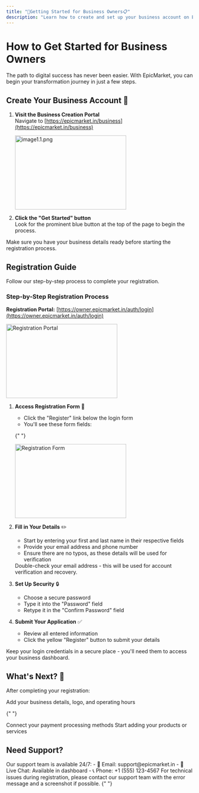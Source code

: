 ```yaml
---
title: "🤝Getting Started for Business Owners📋"
description: "Learn how to create and set up your business account on EpicMarket"
---
```


# How to Get Started for Business Owners

The path to digital success has never been easier. With EpicMarket, you can begin your transformation journey in just a few steps.

## Create Your Business Account 🚀

1. **Visit the Business Creation Portal**  
   Navigate to [https://epicmarket.in/business](https://epicmarket.in/business)

   <Frame>
     <img src="/images/images docs/image1.1.png" alt="image1.1.png" 
         width="300"
       height="200" />
   </Frame>

2. **Click the "Get Started" button**  
   Look for the prominent blue button at the top of the page to begin the process.

<Note>
  Make sure you have your business details ready before starting the
  registration process.
</Note>

## Registration Guide

Follow our step-by-step process to complete your registration.

### Step-by-Step Registration Process

**Registration Portal:** [https://owner.epicmarket.in/auth/login](https://owner.epicmarket.in/auth/login)

<Frame>
  <img src="/images/images docs/image1.2.png" alt="Registration Portal" 
       width="300"
       height="200"/>
</Frame>

1. **Access Registration Form** 💼

   - Click the "Register" link below the login form
   - You'll see these form fields:

   {" "}
   <Frame>
     <img
       src="/images/images docs/image1.3.png"
       alt="Registration Form"
       width="300"
       height="200"
     />
   </Frame>

2. **Fill in Your Details** ✏️

   - Start by entering your first and last name in their respective fields
   - Provide your email address and phone number
   - Ensure there are no typos, as these details will be used for verification

   <Warning>
     Double-check your email address - this will be used for account
     verification and recovery.
   </Warning>

3. **Set Up Security** 🔒

   - Choose a secure password
   - Type it into the "Password" field
   - Retype it in the "Confirm Password" field

4. **Submit Your Application** ✅
   - Review all entered information
   - Click the yellow "Register" button to submit your details

<Tip>
  Keep your login credentials in a secure place - you'll need them to access
  your business dashboard.
</Tip>

## What's Next? 🎯

After completing your registration:

<CardGroup>
  <Card title="Complete Your Profile" icon="user">
    Add your business details, logo, and operating hours
  </Card>

{" "}

<Card title="Set Up Payments" icon="credit-card">
  Connect your payment processing methods
</Card>

  <Card title="List Products" icon="box">
    Start adding your products or services
  </Card>
</CardGroup>

## Need Support?

<Card title="Contact Us" icon="phone">
  Our support team is available 24/7: - 📧 Email: support@epicmarket.in - 💬
  Live Chat: Available in dashboard - 📞 Phone: +1 (555) 123-4567
</Card>

<Note>
  For technical issues during registration, please contact our support team with
  the error message and a screenshot if possible.
</Note>{" "}
